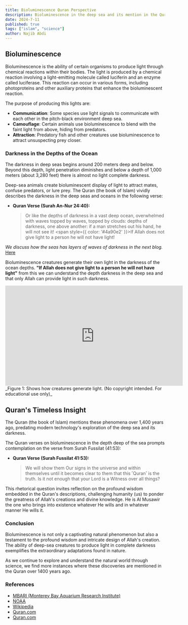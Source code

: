 ```yaml
---
title: Bioluminescence Quran Perspective
description: Bioluminescence in the deep sea and its mention in the Quran.
date: 2024-7-11
published: true
tags: ["islam", "science"]
author: Najib Abdi
---
```


## Bioluminescence 

Bioluminescence is the ability of certain organisms to produce light through chemical reactions within their bodies. The light is produced by a chemical reaction involving a light-emitting molecule called luciferin and an enzyme called luciferase. This reaction can occur in various forms, including photoproteins and other auxiliary proteins that enhance the bioluminescent reaction.

The purpose of producing this lights are:

- **Communication**: Some species use light signals to communicate with each other in the pitch-black environment deep sea.
- **Camouflage**: Certain animals use bioluminescence to blend with the faint light from above, hiding from predators.
- **Attraction**: Predatory fish and other creatures use bioluminescence to attract unsuspecting prey closer.

### Darkness in the Depths of the Ocean
The darkness in deep seas begins around 200 meters deep and below. Beyond this depth, light penetration diminishes and below a depth of 1,000 meters (about 3,280 feet) there is almost no light complete darkness. 

Deep-sea animals create bioluminescent display of light to attract mates, confuse predators, or lure prey. The Quran (the book of Islam) vividly describes the darkness in the deep seas and oceans in the following verse: 

- **Quran Verse (Surah An-Nur 24:40):**
  > Or like the depths of darkness in a vast deep ocean, overwhelmed with waves topped by waves, topped by clouds: depths of darkness, one above another: if a man stretches out his hand, he will not see it! <span style={{ color: '#4a90e2' }}>If Allah does not give light to a person he will not have light!</span>

_We discuss how the seas has layers of waves of darkness in the next blog._ [<span class="text-blue-500 underline-none">Here</span>](/blog/deepseadarkness)

Bioluminescence creatures generate their own light in the darkness of the ocean depths. **"If Allah does not give light to a person he will not have light"** from this we can understand the depth darkness in the deep sea and that only Allah can provide light in such darkness.

<div class=" overflow-hidden pb-[56.25%] h-0 ">
  <iframe width="560" height="315" className=" top-0 left-0 w-full rounded-lg overflow-hidden" src="https://www.youtube.com/embed/aPUF40j47-o?si=7fBuOqAaW2utdDcE" title="YouTube video player" frameborder="0" allow="accelerometer; autoplay; clipboard-write; encrypted-media; gyroscope; picture-in-picture; web-share" referrerpolicy="strict-origin-when-cross-origin" allowfullscreen></iframe>
</div> 
_Figure 1: Shows how creatures generate light. (No copyright intended. For educational use only)_
 
## Quran's Timeless Insight
The Quran (the book of Islam) mentions these phenomena over 1,400 years ago, predating modern technology's exploration of the deep sea and its darkness. 

The Quran verses on bioluminescence in the depth deep of the sea prompts contemplation on the verse from Surah Fussilat (41:53):

- **Quran Verse (Surah Fussilat 41:53):**
  > We will show them Our signs in the universe and within themselves until it becomes clear to them that this ˹Quran˺ is the truth. Is it not enough that your Lord is a Witness over all things?

This rhetorical question invites reflection on the profound wisdom embedded in the Quran's descriptions, challenging humanity (us) to ponder the greatness of Allah's creations and divine knowledge. He is Al Musawir the one who brings into existence whatever He wills and in whatever manner He wills it.


### Conclusion
Bioluminescence is not only a captivating natural phenomenon but also a testament to the profound wisdom and intricate design of Allah's creation. The ability of deep-sea creatures to produce light in complete darkness exemplifies the extraordinary adaptations found in nature. 

As we continue to explore and understand the natural world through science, we find more instances where these discoveries are mentioned in the Quran over 1400 years ago.


### References

- [MBARI (Monterey Bay Aquarium Research Institute)](https://www.youtube.com/watch?v=aPUF40j47-o&t=17s&ab_channel=MBARI%28MontereyBayAquariumResearchInstitute%29)
- [NOAA](https://oceanservice.noaa.gov/facts/biolum.html)
- [Wikipedia](https://en.wikipedia.org/wiki/Bioluminescence)
- [Quran.com](https://quran.com/24/40)
- [Quran.com](https://quran.com/41/53)
